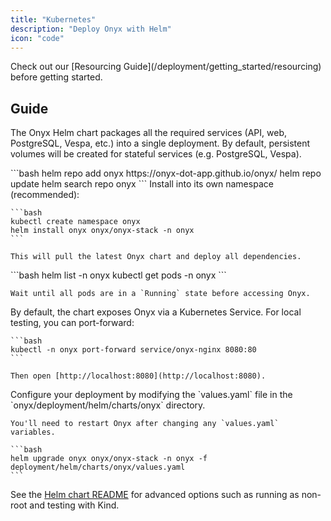 ```yaml
---
title: "Kubernetes"
description: "Deploy Onyx with Helm"
icon: "code"
---
```



<Tip>
  Check out our [Resourcing Guide](/deployment/getting_started/resourcing) before getting started.
</Tip>

## Guide

The Onyx Helm chart packages all the required services (API, web, PostgreSQL, Vespa, etc.) into a single deployment.
By default, persistent volumes will be created for stateful services (e.g. PostgreSQL, Vespa).

<Steps>
  <Step title="Add the Onyx Helm repository">
    ```bash
    helm repo add onyx https://onyx-dot-app.github.io/onyx/
    helm repo update
    helm search repo onyx
    ```
  </Step>

  <Step title="Install Onyx">
    Install into its own namespace (recommended):

    ```bash
    kubectl create namespace onyx
    helm install onyx onyx/onyx-stack -n onyx
    ```

    This will pull the latest Onyx chart and deploy all dependencies.
  </Step>

  <Step title="Verify the installation">
    ```bash
    helm list -n onyx
    kubectl get pods -n onyx
    ```

    Wait until all pods are in a `Running` state before accessing Onyx.
  </Step>

  <Step title="Access Onyx">
    By default, the chart exposes Onyx via a Kubernetes Service. For local testing, you can port-forward:

    ```bash
    kubectl -n onyx port-forward service/onyx-nginx 8080:80
    ```

    Then open [http://localhost:8080](http://localhost:8080).
  </Step>

  <Step title="Configure Onyx">
    Configure your deployment by modifying the `values.yaml` file in the `onyx/deployment/helm/charts/onyx` directory.

    You'll need to restart Onyx after changing any `values.yaml` variables.

    ```bash
    helm upgrade onyx onyx/onyx-stack -n onyx -f deployment/helm/charts/onyx/values.yaml
    ```
  </Step>
</Steps>

See the [Helm chart README](https://github.com/onyx-dot-app/onyx/tree/main/charts/onyx)
for advanced options such as running as non-root and testing with Kind.

<DeploymentNextSteps />
